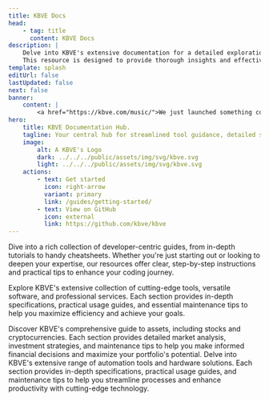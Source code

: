 ```yaml
---
title: KBVE Docs
head:
    - tag: title
      content: KBVE Docs
description: |
    Delve into KBVE's extensive documentation for a detailed exploration of powerful software solutions, abstract tools, and practical guides.
    This resource is designed to provide thorough insights and effective strategies for users at all levels.
template: splash
editUrl: false
lastUpdated: false
next: false
banner:
    content: |
        <a href="https://kbve.com/music/">We just launched something cool! Check it out</a>
hero:
    title: KBVE Documentation Hub.
    tagline: Your central hub for streamlined tool guidance, detailed service docs, and project support.
    image:
        alt: A KBVE's Logo
        dark: ../../../public/assets/img/svg/kbve.svg
        light: ../../../public/assets/img/svg/kbve.svg
    actions:
        - text: Get started
          icon: right-arrow
          variant: primary
          link: /guides/getting-started/
        - text: View on GitHub
          icon: external
          link: https://github.com/kbve/kbve
---
```



<CardGrid stagger>

<Card title="Developer Resources" icon="document">
Dive into a rich collection of developer-centric guides, from in-depth tutorials to handy cheatsheets.
Whether you're just starting out or looking to deepen your expertise, our resources offer clear, step-by-step instructions and practical tips to enhance your coding journey.

<LinkCard
  title="Mastering JavaScript"
  description="Unlock the full potential of JavaScript with our extensive guides on building dynamic applications, from client-side to server-side with NodeJS."
  href="/application/javascript/"
/>

<LinkCard
  title="Docker Demystified"
  description="Dive into our comprehensive Docker tutorials to streamline your app deployments, manage containers, and harness the power of Docker Compose."
  href="/application/docker/"
/>

</Card>

<Card title="Tools, Software, and Services" icon="seti:eslint">
Explore KBVE's extensive collection of cutting-edge tools, versatile software, and professional services.
Each section provides in-depth specifications, practical usage guides, and essential maintenance tips to help you maximize efficiency and achieve your goals.

<LinkCard
  title="KBVE Jukebox"
  description="Experience the ultimate music tool that curates playlists based on your favorite keywords. Enjoy a personalized musical journey with our diverse selection."
  href="/music/"
/>

<LinkCard
  title="Webmaster Utility"
  description="Optimize your website with our powerful webmaster tool. From SEO enhancements to performance tracking, streamline your site management with ease."
  href="/webmaster/"
/>

</Card>

<Card title="Assets and Investments" icon="seti:puppet">
Discover KBVE's comprehensive guide to assets, including stocks and cryptocurrencies.
Each section provides detailed market analysis, investment strategies, and maintenance tips to help you make informed financial decisions and maximize your portfolio's potential.
</Card>

<Card title="Automation Software and Hardware" icon="seti:terraform">
Delve into KBVE's extensive range of automation tools and hardware solutions.
Each section provides in-depth specifications, practical usage guides, and maintenance tips to help you streamline processes and enhance productivity with cutting-edge technology.

</Card>
</CardGrid>
